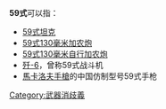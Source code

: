 '''59式'''可以指：
*[[59式坦克|59式坦克]]
*[[59式130毫米加农炮|59式130毫米加农炮]]
*[[59式130毫米自行加农炮|59式130毫米自行加农炮]]
*[[歼-6|歼-6]]，曾称59式战斗机
*[[馬卡洛夫手槍|馬卡洛夫手槍]]的中国仿制型号59式手枪
{{Disambiguation|Cat=数字中文混合消歧义}}
[[Category:武器消歧義|Category:武器消歧義]]